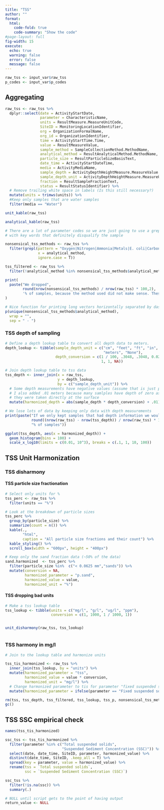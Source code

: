 ```yaml
---
title: "TSS"
author: ""
format: 
  html:
    code-fold: true
    code-summary: "Show the code"
#page-layout: full
fig-width: 15
execute:
  echo: true
  warning: false
  error: false
  message: false
---
```


```r
raw_tss <- input_var$raw_tss
p_codes <- input_var$p_codes
```

## Aggregating

```r
raw_tss <- raw_tss %>%
  dplyr::select(date = ActivityStartDate,
                parameter = CharacteristicName,
                units = ResultMeasure.MeasureUnitCode,
                SiteID = MonitoringLocationIdentifier,
                org = OrganizationFormalName,
                org_id = OrganizationIdentifier,
                time = ActivityStartTime.Time,
                value = ResultMeasureValue,
                sample_method = SampleCollectionMethod.MethodName,
                analytical_method = ResultAnalyticalMethod.MethodName,
                particle_size = ResultParticleSizeBasisText,
                date_time = ActivityStartDateTime,
                media = ActivityMediaName,
                sample_depth = ActivityDepthHeightMeasure.MeasureValue,
                sample_depth_unit = ActivityDepthHeightMeasure.MeasureUnitCode,
                fraction = ResultSampleFractionText,
                status = ResultStatusIdentifier) %>%
  # Remove trailing white space in labels (Is this still necessary?)
  mutate(units = trimws(units)) %>%
  #Keep only samples that are water samples
  filter(media == "Water")
```

```r
unit_kable(raw_tss)
```

```r
analytical_kable(raw_tss)
```

```r
# There are a lot of parameter codes so we are just going to use a grepl command
# with key words that definitely disqualify the sample

nonsensical_tss_methods <- raw_tss %>%
  filter(grepl(pattern = "Oxygen|Nitrogen|Ammonia|Metals|E. coli|Carbon|Anion|Cation|Phosphorus|Silica|PH|HARDNESS|Nutrient|Turbidity|Temperature|Nitrate|Conductance|Alkalinity|Chlorophyll",
               x = analytical_method,
               ignore.case = T))

tss_filtered <- raw_tss %>%
  filter(!analytical_method %in% nonsensical_tss_methods$analytical_method)

print(
  paste("We dropped",
        round(nrow(nonsensical_tss_methods) / nrow(raw_tss) * 100,2),
        '% of samples, because the method used did not make sense. These methods are:')
)

# Nice function for printing long vectors horizontally separated by dash
p(unique(nonsensical_tss_methods$analytical_method),
  wrap = "",
  sep = " - ")
```

### TSS depth of sampling

```r
# Define a depth lookup table to convert all depth data to meters. 
depth_lookup <- tibble(sample_depth_unit = c("cm", "feet", "ft", "in", "m",
                                             "meters", "None"),
                       depth_conversion = c(1 / 100, .3048, .3048, 0.0254,
                                            1, 1, NA)) 

# Join depth lookup table to tss data
tss_depth <- inner_join(x = raw_tss,
                        y = depth_lookup,
                        by = c("sample_depth_unit")) %>%
  # Some depth measurements have negative values (assume that is just preference)
  # I also added .01 meters because many samlples have depth of zero assuming
  # they were taken directly at the surface
  mutate(harmonized_depth = abs(sample_depth * depth_conversion) + .01)

# We lose lots of data by keeping only data with depth measurements
print(paste("If we only kept samples that had depth information we would lose",
            round((nrow(raw_tss) - nrow(tss_depth)) / nrow(raw_tss) * 100, 1),
            "% of samples"))

ggplot(tss_depth, aes(x = harmonized_depth)) + 
  geom_histogram(bins = 100) + 
  scale_x_log10(limits = c(0.01, 10^3), breaks = c(.1, 1, 10, 100)) 
```

## TSS Unit Harmonization

### TSS disharmony

#### TSS particle size fractionation

```r
# Select only units for %
tss_perc <- raw_tss %>%
  filter(units == "%") 

# Look at the breakdown of particle sizes
tss_perc %>%
  group_by(particle_size) %>%
  summarize(count = n()) %>%
  kable(.,
        "html",
        caption = "All particle size fractions and their count") %>%
  kable_styling() %>%
  scroll_box(width = "600px", height = "400px")

# Keep only the sand fraction data (~50% of the data)
sand.harmonized  <- tss_perc %>%
  filter(particle_size %in%  c("< 0.0625 mm","sands")) %>%
  mutate(conversion = NA,
         harmonized_parameter = "p.sand",
         harmonized_value = value,
         harmonized_unit = "%")
```

#### TSS dropping bad units

```r
# Make a tss lookup table
tss_lookup <- tibble(units = c("mg/l", "g/l", "ug/l", "ppm"),
                     conversion = c(1, 1000, 1 / 1000, 1))


unit_disharmony(raw_tss, tss_lookup)



```

### TSS harmony in mg/l

```r
# Join to the lookup table and harmonize units

tss_tis_harmonized <- raw_tss %>%
  inner_join(tss_lookup, by = "units") %>%
  mutate(harmonized_parameter = "tss",
         harmonized_value = value * conversion,
         harmonized_unit = "mg/l") %>%
  # Change harmonized parameter to tis for parameter "fixed suspended solids"
  mutate(harmonized_parameter = ifelse(parameter == "Fixed suspended solids", "tis", harmonized_parameter))

rm(tss, tss_depth, tss_filtered, tss_lookup, tss_p, nonsensical_tss_methods, depth_lookup)
gc()
```

## TSS SSC empirical check
```r
names(tss_tis_harmonized)

ssc_tss <- tss_tis_harmonized %>%
  filter(parameter %in% c("Total suspended solids",
                          "Suspended Sediment Concentration (SSC)")) %>%
  select(date, date_time, SiteID, parameter, harmonized_value) %>%
  distinct(date_time, SiteID, .keep_all = T) %>%
  spread(key = parameter, value = harmonized_value) %>% 
  rename(tss = `Total suspended solids`,
         ssc = `Suspended Sediment Concentration (SSC)`) 

ssc_tss %>%
  filter(!is.na(ssc)) %>%
  summary(.)
```






```r
# NULL until script gets to the point of having output
return_value <- NULL
```











